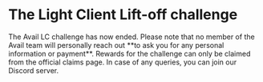 
# The Light Client Lift-off challenge


<Callout emoji="⚠️" type="warning">
The Avail LC challenge has now ended. Please note that no member of the Avail team will personally reach out
**to ask you for any personal information or payment**. Rewards for the challenge can only be claimed from the official
claims page. In case of any queries, you can join our Discord server.
</Callout>